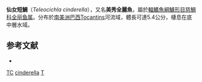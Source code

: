 {{Speciesbox
| genus = Teleocichla
| species = cinderella
| image = Teleocichla.jpg
| authority = 
}}

'''仙女短鯛'''（''Teleocichla cinderella''），又名'''美秀全麗魚'''，屬於[[輻鰭魚綱|輻鰭魚綱]][[鱸形目|鱸形目]][[慈鯛科|慈鯛科]][[全丽鱼属|全丽鱼属]]。分布於[[南美洲|南美洲]][[巴西|巴西]]Tocantins河流域，體長可達5.4公分，棲息在底中層水域。

==参考文献==
*{{FishBase_species|genus=Teleocichla|species=cinderella|year=2013|month=5}}
{{Taxonbar|from=Q3531}}

[[Category:觀賞魚|TC]]
[[Category:全丽鱼属|cinderella]]
[[Category:1988年描述的魚類|T]]


{{Perciformes-stub}}